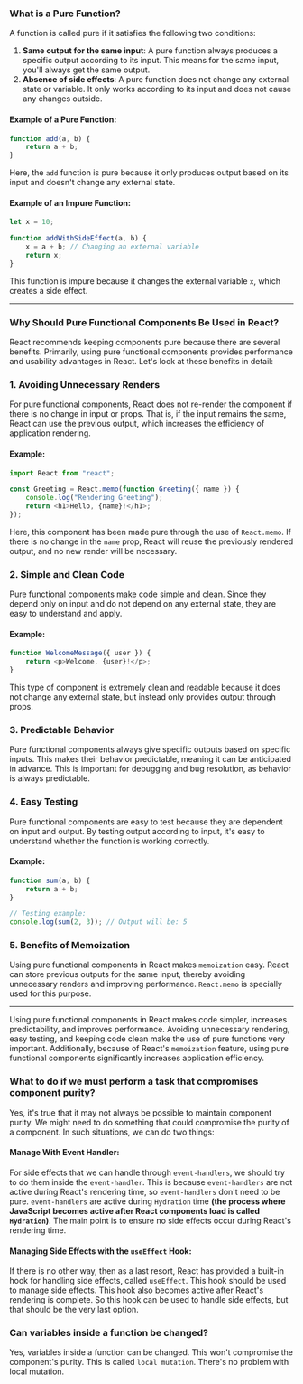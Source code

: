 ### What is a Pure Function?

A function is called pure if it satisfies the following two conditions:

1. **Same output for the same input**: A pure function always produces a specific output according to its input. This means for the same input, you'll always get the same output.
2. **Absence of side effects**: A pure function does not change any external state or variable. It only works according to its input and does not cause any changes outside.

#### Example of a Pure Function:

```javascript
function add(a, b) {
    return a + b;
}
```

Here, the `add` function is pure because it only produces output based on its input and doesn't change any external state.

#### Example of an Impure Function:

```javascript
let x = 10;

function addWithSideEffect(a, b) {
    x = a + b; // Changing an external variable
    return x;
}
```

This function is impure because it changes the external variable `x`, which creates a side effect.

---

### Why Should Pure Functional Components Be Used in React?

React recommends keeping components pure because there are several benefits. Primarily, using pure functional components provides performance and usability advantages in React. Let's look at these benefits in detail:

### 1. **Avoiding Unnecessary Renders**

For pure functional components, React does not re-render the component if there is no change in input or props. That is, if the input remains the same, React can use the previous output, which increases the efficiency of application rendering.

#### Example:

```javascript
import React from "react";

const Greeting = React.memo(function Greeting({ name }) {
    console.log("Rendering Greeting");
    return <h1>Hello, {name}!</h1>;
});
```

Here, this component has been made pure through the use of `React.memo`. If there is no change in the `name` prop, React will reuse the previously rendered output, and no new render will be necessary.

### 2. **Simple and Clean Code**

Pure functional components make code simple and clean. Since they depend only on input and do not depend on any external state, they are easy to understand and apply.

#### Example:

```javascript
function WelcomeMessage({ user }) {
    return <p>Welcome, {user}!</p>;
}
```

This type of component is extremely clean and readable because it does not change any external state, but instead only provides output through props.

### 3. **Predictable Behavior**

Pure functional components always give specific outputs based on specific inputs. This makes their behavior predictable, meaning it can be anticipated in advance. This is important for debugging and bug resolution, as behavior is always predictable.

### 4. **Easy Testing**

Pure functional components are easy to test because they are dependent on input and output. By testing output according to input, it's easy to understand whether the function is working correctly.

#### Example:

```javascript
function sum(a, b) {
    return a + b;
}

// Testing example:
console.log(sum(2, 3)); // Output will be: 5
```

### 5. **Benefits of Memoization**

Using pure functional components in React makes `memoization` easy. React can store previous outputs for the same input, thereby avoiding unnecessary renders and improving performance. `React.memo` is specially used for this purpose.

---

Using pure functional components in React makes code simpler, increases predictability, and improves performance. Avoiding unnecessary rendering, easy testing, and keeping code clean make the use of pure functions very important. Additionally, because of React's `memoization` feature, using pure functional components significantly increases application efficiency.

### What to do if we must perform a task that compromises component purity?

Yes, it's true that it may not always be possible to maintain component purity. We might need to do something that could compromise the purity of a component. In such situations, we can do two things:

#### Manage With Event Handler:

For side effects that we can handle through `event-handlers`, we should try to do them inside the `event-handler`. This is because `event-handlers` are not active during React's rendering time, so `event-handlers` don't need to be pure. `event-handlers` are active during `Hydration` time **(the process where JavaScript becomes active after React components load is called `Hydration`)**. The main point is to ensure no side effects occur during React's rendering time.

#### Managing Side Effects with the `useEffect` Hook:

If there is no other way, then as a last resort, React has provided a built-in hook for handling side effects, called `useEffect`. This hook should be used to manage side effects. This hook also becomes active after React's rendering is complete. So this hook can be used to handle side effects, but that should be the very last option.

### Can variables inside a function be changed?

Yes, variables inside a function can be changed. This won't compromise the component's purity. This is called `local mutation`. There's no problem with local mutation.

